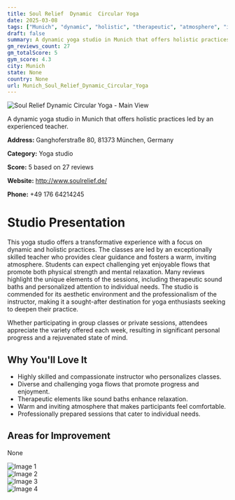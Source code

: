 ```yaml
---
title: Soul Relief  Dynamic  Circular Yoga
date: 2025-03-08
tags: ["Munich", "dynamic", "holistic", "therapeutic", "atmosphere", "individual attention", "Munich"]  
draft: false
summary: A dynamic yoga studio in Munich that offers holistic practices led by an experienced teacher.
gm_reviews_count: 27
gm_totalScore: 5
gym_score: 4.3
city: Munich
state: None
country: None
url: Munich_Soul_Relief_Dynamic_Circular_Yoga
---
```


<div className="aspect-[16/9] relative my-8">
  <img 
    src="https://lh5.googleusercontent.com/p/AF1QipNeEl6HT6lU1TlX7iH4HpC8cO8KYjZy-_12TQFN=w1920-h1080-k-no"
    alt="Soul Relief  Dynamic  Circular Yoga - Main View"
    className="object-cover absolute inset-0 w-full h-full rounded-lg"
  />
</div>

A dynamic yoga studio in Munich that offers holistic practices led by an experienced teacher.

**Address:** Ganghoferstraße 80, 81373 München, Germany

**Category:** Yoga studio

**Score:** 5 based on 27 reviews

**Website:** http://www.soulrelief.de/

**Phone:** +49 176 64214245

# Studio Presentation

This yoga studio offers a transformative experience with a focus on dynamic and holistic practices. The classes are led by an exceptionally skilled teacher who provides clear guidance and fosters a warm, inviting atmosphere. Students can expect challenging yet enjoyable flows that promote both physical strength and mental relaxation. Many reviews highlight the unique elements of the sessions, including therapeutic sound baths and personalized attention to individual needs. The studio is commended for its aesthetic environment and the professionalism of the instructor, making it a sought-after destination for yoga enthusiasts seeking to deepen their practice.

Whether participating in group classes or private sessions, attendees appreciate the variety offered each week, resulting in significant personal progress and a rejuvenated state of mind.

## Why You'll Love It

- Highly skilled and compassionate instructor who personalizes classes.
- Diverse and challenging yoga flows that promote progress and enjoyment.
- Therapeutic elements like sound baths enhance relaxation.
- Warm and inviting atmosphere that makes participants feel comfortable.
- Professionally prepared sessions that cater to individual needs.

## Areas for Improvement

None

<div className="grid grid-cols-1 xl:grid-cols-2 gap-4 my-8">
<div className="aspect-[4/3] relative"><img src="https://lh5.googleusercontent.com/p/AF1QipNebiz_Ma5szsUrGkZu_XDOpfdtSkRT1Mm0L6q4=w1920-h1080-k-no" alt="Image 1" className="object-cover absolute inset-0 w-full h-full rounded-lg" /></div>
<div className="aspect-[4/3] relative"><img src="https://lh5.googleusercontent.com/p/AF1QipPWJwA1_ljZM4ZBvthEDpNjBRRfF1cpaC2MAHua=w1920-h1080-k-no" alt="Image 2" className="object-cover absolute inset-0 w-full h-full rounded-lg" /></div>
<div className="aspect-[4/3] relative"><img src="https://lh5.googleusercontent.com/p/AF1QipPPdIM6McH2_jGJFQ6P7JENZRCV4q8u2iUKcX3a=w1920-h1080-k-no" alt="Image 3" className="object-cover absolute inset-0 w-full h-full rounded-lg" /></div>
<div className="aspect-[4/3] relative"><img src="https://lh5.googleusercontent.com/p/AF1QipPRn-NoAZoy21gCDE31mcGongYnrgH1je2JMOlm=w1920-h1080-k-no" alt="Image 4" className="object-cover absolute inset-0 w-full h-full rounded-lg" /></div>
</div>